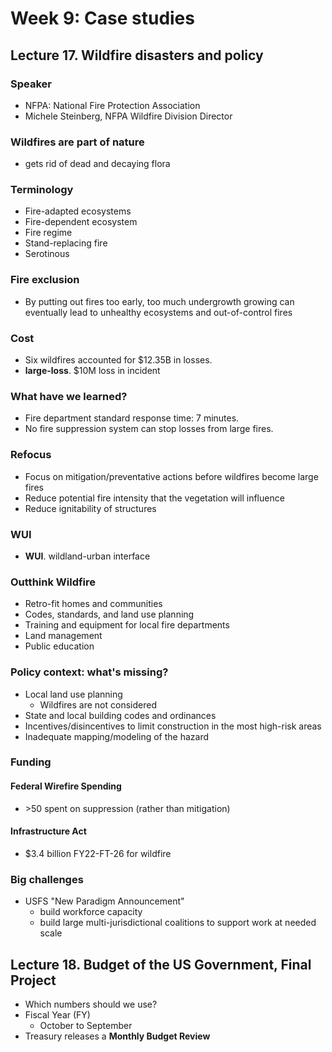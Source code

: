 # Week 9: Case studies

## Lecture 17. Wildfire disasters and policy

### Speaker
- NFPA: National Fire Protection Association
- Michele Steinberg, NFPA Wildfire Division Director

### Wildfires are part of nature
- gets rid of dead and decaying flora

### Terminology
- Fire-adapted ecosystems
- Fire-dependent ecosystem
- Fire regime
- Stand-replacing fire
- Serotinous

### Fire exclusion
- By putting out fires too early, too much undergrowth growing can eventually lead to unhealthy ecosystems and out-of-control fires

### Cost
- Six wildfires accounted for $12.35B in losses.
- **large-loss**. $10M loss in incident

### What have we learned?
- Fire department standard response time: 7 minutes.
- No fire suppression system can stop losses from large fires.

### Refocus
- Focus on mitigation/preventative actions before wildfires become large fires
- Reduce potential fire intensity that the vegetation will influence
- Reduce ignitability of structures

### WUI
- **WUI**. wildland-urban interface

### Outthink Wildfire
- Retro-fit homes and communities
- Codes, standards, and land use planning
- Training and equipment for local fire departments
- Land management
- Public education

### Policy context: what's missing?
- Local land use planning
  - Wildfires are not considered
- State and local building codes and ordinances
- Incentives/disincentives to limit construction in the most high-risk areas
- Inadequate mapping/modeling of the hazard

### Funding

#### Federal Wirefire Spending
- &gt;50 spent on suppression (rather than mitigation)

#### Infrastructure Act
- $3.4 billion FY22-FT-26 for wildfire

### Big challenges
- USFS "New Paradigm Announcement"
  - build workforce capacity
  - build large multi-jurisdictional coalitions to support work at needed scale

## Lecture 18. Budget of the US Government, Final Project
- Which numbers should we use?
- Fiscal Year (FY)
  - October to September
- Treasury releases a **Monthly Budget Review**